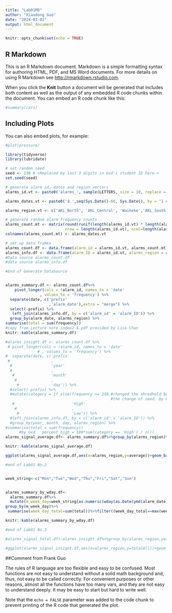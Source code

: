 ```yaml
---
title: "Lab01MD"
author: "Xiaodong Guo"
date: "2024-03-02"
output: html_document
---
```


```r
knitr::opts_chunk$set(echo = TRUE)
```

## R Markdown

This is an R Markdown document. Markdown is a simple formatting syntax for authoring HTML, PDF, and MS Word documents. For more details on using R Markdown see <http://rmarkdown.rstudio.com>.

When you click the **Knit** button a document will be generated that includes both content as well as the output of any embedded R code chunks within the document. You can embed an R code chunk like this:

```r
#summary(cars)
```

## Including Plots

You can also embed plots, for example:

```r
#plot(pressure)
```
```r
library(tidyverse)
library(lubridate)

# set random seed
seed <- 230 # <Replaced by last 3 digits in Gxd's student ID here.>
set.seed(seed)

# generate alarm id, dates and region vectors
alarms_id.vt <- paste0('alarms_', sample(LETTERS, size = 10, replace = FALSE))

alarms_dates.vt <- paste0('d.',seq(Sys.Date()-60, Sys.Date(), by = '1 day'))  # 60 days back.

alarms_region.vt <- c('AKL_North', 'AKL_Central', 'Waiheke','AKL_South', 'AKL_Others')

# generate random alarm frequency counts
alarms_count.mt <- matrix(round(runif(length(alarms_id.vt) * length(alarms_dates.vt))*seed),
                          nrow = length(alarms_id.vt), ncol=length(alarms_dates.vt))
colnames(alarms_count.mt) <- alarms_dates.vt

# set up data frames
alarms_count.df <- data.frame(alarm_id = alarms_id.vt, alarms_count.mt)
alarms_info.df <- data.frame(alarm_ID = alarms_id.vt, alarms_region = alarms_region.vt)
#Data source alarms_count.df
#data source alarms_info.df

#End of Generate DataSource


alarms_summary.df <- alarms_count.df%>%
    pivot_longer(cols = !alarm_id, names_to = 'date'
               , values_to = 'frequency') %>%
  separate(date, c('prefix'
                   ,'alarm_date'),extra = "merge") %>%
  select(-prefix) %>%
   left_join(alarms_info.df, by = c('alarm_id' = 'alarm_ID')) %>%
  group_by(alarm_date, alarms_region) %>%
summarise(total = sum(frequency))
#copy from Lecture note index2-6.pdf provided by Lisa Chan
knitr::kable(alarms_summary.df)

#alarms_insight.df <- alarms_count.df %>%
 # pivot_longer(cols = !alarm_id, names_to = 'date'
              # , values_to = 'frequency') %>%
#  separate(date, c('prefix'
 #                  ,
  #                 'year'
  #                 ,
   #                'month'
    #               ,
     #              'day')) %>%
  #select(-prefix) %>%
  #mutate(category = if_else(frequency >= 230,#changed the shredhold because of 
                                              #the change of seed. by Gxd
   #                         'High'
    #                        ,
     #                       'Low')) %>%
  #left_join(alarms_info.df, by = c('alarm_id' = 'alarm_ID')) %>%
  #group_by(year, month, day, alarms_region) %>%
#summarise(total = sum(frequency))
      #by Gxd   percent_high = 100*sum(category == 'High') / n())
alarms_signal_average.df<- alarms_summary.df%>%group_by(alarms_region)%>%summarise(average=round(mean(total))) 

knitr::kable(alarms_signal_average.df)

ggplot(alarms_signal_average.df,aes(x=alarms_region,y=average))+geom_bar(stat="identity")

#end of Lab01 No.2


week_string<-c("Mon","Tue","Wed","Thu","Fri","Sat","Sun")


alarms_summary_by_wday.df<-
  alarms_summary.df%>%
  mutate(m_week_day=week_string[as.numeric(wday(as.Date(ymd(alarm_date),label=TRUE,week_start=1)))])%>%
group_by(m_week_day)%>%
 summarise(week_day_total=sum(total))%>%filter((week_day_total==max(week_day_total))|(week_day_total==min(week_day_total)) )

knitr::kable(alarms_summary_by_wday.df)

#end of Lab01 No.3

#alarms_signal_total.df<-alarms_insight.df%>%group_by(alarms_region,year)%>%summarise(totalAll=sum(total))

#ggplot(alarms_signal_insignt.df,aes(x=alarms_region,y=totalAll))+geom_point(mapping = aes(color = year))

```

##Comment from Frank Guo
 
The rules of R language are too flexible and easy to be confused. Most functions are not easy to understand without a solid math background and, thus, not easy to be called correctly. For convenient purposes or other reasons, almost all the functions have too many vars, and they are not easy to understand deeply. It may be easy to start but hard to write well.

Note that the `echo = FALSE` parameter was added to the code chunk to prevent printing of the R code that generated the plot.
